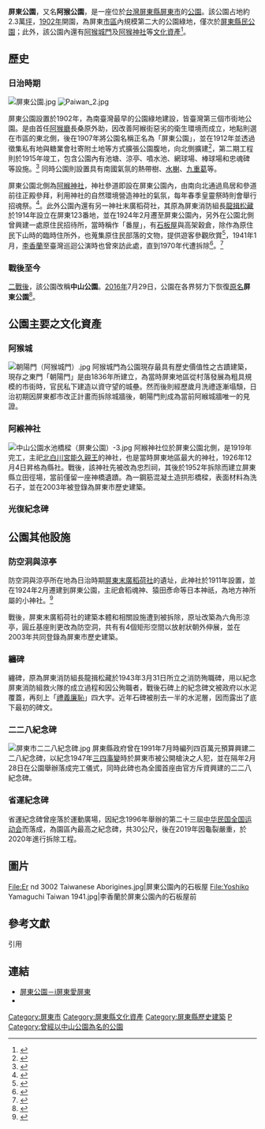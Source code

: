 {{coord|22.674848|N|120.492168|E|scale:10000|display=title}}
{{Infobox park
|park        = 屏東公園
|image       = 中山公園水池橋樑（屏東公園）-2.jpg
|image size  = 
|alt         = 
|caption     = 
|type        = 公共公園
|location    = {{TWN}}屏東縣屏東市公園路
|coordinates = 
|area        =23,715坪
|opened      = {{Start date|1902}}
|operator    = 屏東縣政府工務處公園管理科
|visitors    = 
|status      = 全年開放
|website     =
}}
'''屏東公園'''，又名'''阿猴公園'''，是一座位於[[台灣|台灣]][[屏東縣|屏東縣]][[屏東市|屏東市]]的[[公園|公園]]。該公園占地約2.3萬[[坪|坪]]，[[1902年|1902年]]開園，為屏東[[鬧區|市區]]內規模第二大的公園綠地，僅次於[[屏東縣民公園|屏東縣民公園]]；此外，該公園內還有[[阿猴城門|阿猴城門]]及[[阿緱神社|阿猴神社]]等[[文化資產|文化資產]]<ref>{{Cite news|url=http://news.ltn.com.tw/news/local/paper/910669|title=〈南部〉阿猴vs.屏東 屏市中山公園年底前正名|author=侯承旭|date=2015-08-28|work=自由時報電子報|accessdate=2016-12-22|archive-date=2016-12-22|archive-url=https://web.archive.org/web/20161222141403/http://news.ltn.com.tw/news/local/paper/910669|dead-url=no}}</ref>。

==歷史==
===日治時期===
[[File:屏東公園.jpg|thumb]]
[[File:Paiwan_2.jpg|thumb]]

屏東公園設置於1902年，為南臺灣最早的公園綠地建設，皆臺灣第三個市街地公園。是由首任[[阿猴廳|阿猴廳]]長桑原外助，因改善阿緱街惡劣的衛生環境而成立，地點則選在市區的東北側，後在1907年將公園名稱正名為「屏東公園」，並在1912年並透過徵集私有地與糖業會社寄附土地等方式擴張公園腹地，向北側擴建<ref>{{Cite web|title=阿緱街屏東公園豫定圖|url=http://ds3.th.gov.tw/ds3/app000/list3.php?ID1=00005591011|accessdate=|author=|date=1912|format=|publisher=臺灣總督府公文類纂|language=|archive-date=2019-09-21|archive-url=https://web.archive.org/web/20190921145105/http://ds3.th.gov.tw/ds3/app000/list3.php?ID1=00005591011|dead-url=no}}</ref>，第二期工程則於1915年竣工，包含公園內有池塘、涼亭、噴水池、網球場、棒球場和忠魂碑等設施。<ref>{{Cite web|title=招魂埤建設許可（西森賴治）|url=http://ds3.th.gov.tw/ds3/app000/list3.php?ID1=00002251014|accessdate=|author=|date=1914|format=|publisher=臺灣總督府公文類纂|language=|archive-date=2019-10-05|archive-url=https://web.archive.org/web/20191005013048/http://ds3.th.gov.tw/ds3/app000/list3.php?ID1=00002251014|dead-url=no}}</ref> 同時公園則設置具有南國氣氛的熱帶樹、[[水榭|水榭]]、[[九重葛|九重葛]]等。

屏東公園北側為[[阿緱神社|阿緱神社]]，神社參道即設在屏東公園內，由南向北通過鳥居和參道前往正殿參拜，利用神社的自然環境營造神社的氣氛，每年春季皇靈祭時則會舉行招魂祭。<ref>{{Cite web|title=走讀阿緱--中山公園 孔廟|url=http://sixstar.moc.gov.tw/blog/chornglan/myArticleAction.do?method=doViewArticleNewDetail&articleId=1908|accessdate=|author=|date=|format=|publisher=台灣社區通|language=|archive-date=2019-09-25|archive-url=https://web.archive.org/web/20190925122633/http://sixstar.moc.gov.tw/blog/chornglan/myArticleAction.do?method=doViewArticleNewDetail&articleId=1908|dead-url=no}}</ref>。此外公園內還有另一神社末廣稻荷社，其原為屏東消防組長[[龍揖松藏|龍揖松藏]]於1914年設立在屏東123番地，並在1924年2月遷至屏東公園內，另外在公園北側曾興建一處原住民招待所，當時稱作「番屋」，有[[石板屋|石板屋]]與高架穀倉，除作為原住民下山時的臨時住所外，也蒐集原住民部落的文物，提供遊客參觀欣賞<ref>{{Cite web|title=【照片】 屏東公園北側的原住民招待所|url=https://digitalarchive.cultural.pthg.gov.tw/muse/digi_object/5bc1c2eaf63f76fb3c2013ec615bb600|accessdate=2020-08-03|author=|date=|format=|publisher=屏東數位典藏|language=|archive-date=2019-07-27|archive-url=https://web.archive.org/web/20190727230739/http://digitalarchive.cultural.pthg.gov.tw/muse/digi_object/5bc1c2eaf63f76fb3c2013ec615bb600|dead-url=no}}</ref>，1941年1月，[[李香蘭|李香蘭]]至臺灣巡迴公演時也曾來訪此處，直到1970年代遭拆除<ref>{{Cite web|title=1941李香蘭台灣屏東紀行|url=https://blog.kaishao.idv.tw/?p=2053|accessdate=2020-08-03|date=2008-09-02|work=陳凱劭的BLOG|language=zh-TW|archive-date=2016-11-18|archive-url=https://web.archive.org/web/20161118102509/http://blog.kaishao.idv.tw/?p=2053|dead-url=no}}</ref>。<ref>{{Cite book|title=屏東文獻《日治時期屏東公園的創設、管理與地景變遷》|last=利天龍|publisher=屏東縣政府文化處|year=2015|isbn=|location=屏東縣|language=zh-tw}}</ref>

===戰後至今===
[[戰後台灣|二戰後]]，該公園改稱'''中山公園'''。[[2016年|2016年]]7月29日，公園在各界努力下恢復[[原名|原名]]'''屏東公園'''<ref>{{Cite news|url=http://news.ltn.com.tw/news/life/breakingnews/1778272|title=屏東公園正名今天揭牌|author=羅欣貞|date=2016-07-29|work=[[自由時報電子報|自由時報電子報]]|accessdate=2017-05-17|archive-date=2017-08-03|archive-url=https://web.archive.org/web/20170803170806/http://news.ltn.com.tw/news/life/breakingnews/1778272|dead-url=no}}</ref>。

== 公園主要之文化資產 ==
=== 阿猴城 ===
[[File:朝陽門（阿猴城門）.jpg|thumb]]
{{main|阿猴城門}}
阿猴城門為公園現存最具有歷史價值性之古蹟建築，現存之東門「朝陽門」是由1836年所建立，為當時屏東地區從村落發展為粗具規模的市街時，官民私下建造以資守望的城壘。然而後則經歷歲月洗禮逐漸塌頹，日治初期因屏東都市改正計畫而拆除城牆後，朝陽門則成為當前阿緱城牆唯一的見證。

===阿緱神社===
{{main|阿緱神社}}
[[File:中山公園水池橋樑（屏東公園）-3.jpg|thumb]]
阿緱神社位於屏東公園北側，是1919年完工，主祀[[北白川宮能久親王|北白川宮能久親王]]的神社，也是當時屏東地區最大的神社，1926年12月4日昇格為縣社。戰後，該神社先被改為忠烈祠，其後於1952年拆除而建立屏東縣立田徑場，當前僅留一座神橋遺蹟。為一鋼筋混凝土造拱形橋樑，表面材料為洗石子，並在2003年被登錄為屏東市歷史建築。

=== 光復紀念碑 ===
{{main|光復紀念碑 (屏東縣)}}

== 公園其他設施 ==
=== 防空洞與涼亭 ===
{{TW monument 
| name = 中山公園內防空洞與涼亭
| image = 中山公園內防空洞與涼亭（屏東公園）-1.jpg
| formername = 末廣稻荷社
| class = 其他設施-其他歷史遺蹟
| level = 歷史建築
| date = 2003年12月15日
| location = 
| time = 1924年
| reg_url = https://nchdb.boch.gov.tw/assets/overview/historicalBuilding/20031215000005
}}
防空洞與涼亭所在地為日治時期[[屏東末廣稻荷社|屏東末廣稻荷社]]的遺址，此神社於1911年設置，並在1924年2月遷建到屏東公園，主祀倉稻魂神、猿田彥命等日本神祇，為地方神所屬的小神社。<ref>{{Cite book|title=《臺灣に於ける神社及宗教》|last=文教局社會課|publisher=臺灣總督府|year=1943|isbn=|location=台北市|language=zh-tw}}</ref>

戰後，屏東末廣稻荷社的建築本體和相關設施遭到被拆除，原址改築為六角形涼亭，圓丘基座則更改為防空洞，共有有4個矩形空間以放射狀朝外伸展，並在2003年共同登錄為屏東市歷史建築。
===纏碑===
纏碑，原為屏東消防組長龍揖松藏於1943年3月31日所立之消防殉職碑，用以紀念屏東消防組救火隊的成立過程和因公殉職者，戰後石碑上的紀念碑文被政府以水泥覆蓋，再刻上「[[禮義廉恥|禮義廉恥]]」四大字。近年石碑被削去一半的水泥層，因而露出了底下最初的碑文。


===二二八紀念碑===
[[File:屏東市二二八紀念碑.jpg|thumb]]
屏東縣政府曾在1991年7月時編列四百萬元預算興建二二八紀念碑，以紀念1947年[[三四事變|三四事變]]時於屏東市被公開槍決之人犯，並在隔年2月28日在公園舉辦落成完工儀式，同時此碑也為全國首座由官方斥資興建的二二八紀念碑。
===省運紀念碑===
省運紀念碑曾座落於運動廣場，因紀念1996年舉辦的第二十三屆[[中华民国全国运动会|中华民国全国运动会]]而落成，為園區內最高之紀念碑，共30公尺，後在2019年因龜裂嚴重，於2020年進行拆除工程。

==圖片==
<gallery>
File:Er nd 3002 Taiwanese Aborigines.jpg|屏東公園內的石板屋
File:Yoshiko Yamaguchi Taiwan 1941.jpg|李香蘭於屏東公園內的石板屋前
</gallery>

==參考文獻==
;引用
{{portal bar|台灣|border=no}}
{{reflist|30em}}


== 連結 ==
{{commonscat|Pingtung Park}}
* [https://web.archive.org/web/20161222142112/http://i-pingtung.com/zh-tw/Attractions/Detail/2/%E5%B1%8F%E6%9D%B1%E5%85%AC%E5%9C%92 屏東公園－i屏東愛屏東]
* {{facebook|pages/屏東市中山公園/181859131855639}}
{{臺灣日治時期大型公園}}
{{屏東縣文化資產}}
[[Category:屏東市|Category:屏東市]]
[[Category:屏東縣文化資產|Category:屏東縣文化資產]]
[[Category:屏東縣歷史建築|Category:屏東縣歷史建築]]
[[Category:屏東縣公園|P]]
[[Category:曾經以中山公園為名的公園|Category:曾經以中山公園為名的公園]]